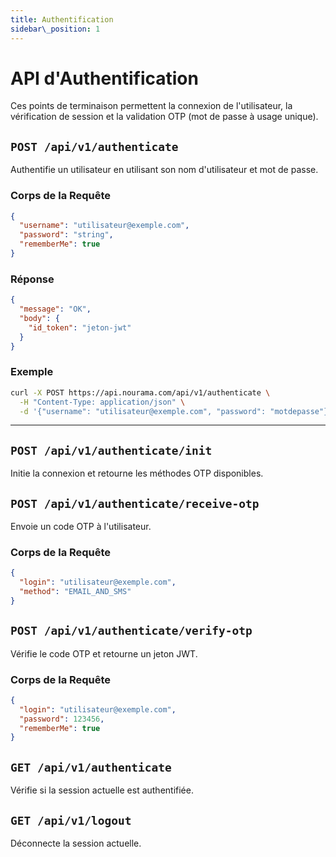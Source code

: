 ```yaml
---
title: Authentification
sidebar\_position: 1
---
```


# API d'Authentification

Ces points de terminaison permettent la connexion de l'utilisateur, la vérification de session et la validation OTP (mot de passe à usage unique).

## `POST /api/v1/authenticate`

Authentifie un utilisateur en utilisant son nom d'utilisateur et mot de passe.

### Corps de la Requête

```json
{
  "username": "utilisateur@exemple.com",
  "password": "string",
  "rememberMe": true
}
```

### Réponse

```json
{
  "message": "OK",
  "body": {
    "id_token": "jeton-jwt"
  }
}
```

### Exemple

```bash
curl -X POST https://api.nourama.com/api/v1/authenticate \
  -H "Content-Type: application/json" \
  -d '{"username": "utilisateur@exemple.com", "password": "motdepasse"}'
```

---

## `POST /api/v1/authenticate/init`

Initie la connexion et retourne les méthodes OTP disponibles.

## `POST /api/v1/authenticate/receive-otp`

Envoie un code OTP à l'utilisateur.

### Corps de la Requête

```json
{
  "login": "utilisateur@exemple.com",
  "method": "EMAIL_AND_SMS"
}
```

## `POST /api/v1/authenticate/verify-otp`

Vérifie le code OTP et retourne un jeton JWT.

### Corps de la Requête

```json
{
  "login": "utilisateur@exemple.com",
  "password": 123456,
  "rememberMe": true
}
```

## `GET /api/v1/authenticate`

Vérifie si la session actuelle est authentifiée.

## `GET /api/v1/logout`

Déconnecte la session actuelle.
